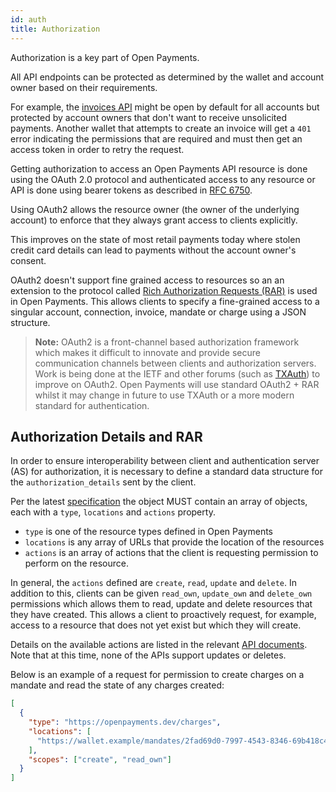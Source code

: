 ```yaml
---
id: auth
title: Authorization
---
```


Authorization is a key part of Open Payments.

All API endpoints can be protected as determined by the wallet and account owner
based on their requirements.

For example, the [invoices API](./invoices) might be open by default for all
accounts but protected by account owners that don't want to receive unsolicited
payments. Another wallet that attempts to create an invoice will get a `401`
error indicating the permissions that are required and must then get an access
token in order to retry the request.

Getting authorization to access an Open Payments API resource is done using the
OAuth 2.0 protocol and authenticated access to any resource or API is done using
bearer tokens as described in [RFC 6750](https://tools.ietf.org/html/rfc6750).

Using OAuth2 allows the resource owner (the owner of the underlying account) to
enforce that they always grant access to clients explicitly.

This improves on the state of most retail payments today where stolen credit
card details can lead to payments without the account owner's consent.

OAuth2 doesn't support fine grained access to resources so an an extension to
the protocol called
[Rich Authorization Requests (RAR)](https://tools.ietf.org/html/draft-lodderstedt-oauth-rar-03)
is used in Open Payments. This allows clients to specify a fine-grained access
to a singular account, connection, invoice, mandate or charge using a JSON
structure.

> **Note:** OAuth2 is a front-channel based authorization framework which makes
> it difficult to innovate and provide secure communication channels between
> clients and authorization servers. Work is being done at the IETF and other
> forums (such as [TXAuth](https://txauth.xyz)) to improve on OAuth2. Open
> Payments will use standard OAuth2 + RAR whilst it may change in future to use
> TXAuth or a more modern standard for authentication.

## Authorization Details and RAR

In order to ensure interoperability between client and authentication server
(AS) for authorization, it is necessary to define a standard data structure for
the `authorization_details` sent by the client.

Per the latest
[specification](https://tools.ietf.org/html/draft-ietf-oauth-rar-01#section-2.1)
the object MUST contain an array of objects, each with a `type`, `locations` and
`actions` property.

- `type` is one of the resource types defined in Open Payments
- `locations` is any array of URLs that provide the location of the resources
- `actions` is an array of actions that the client is requesting permission to
  perform on the resource.

In general, the `actions` defined are `create`, `read`, `update` and `delete`.
In addition to this, clients can be given `read_own`, `update_own` and
`delete_own` permissions which allows them to read, update and delete resources
that they have created. This allows a client to proactively request, for
example, access to a resource that does not yet exist but which they will
create.

Details on the available actions are listed in the relevant
[API documents](./api). Note that at this time, none of the APIs support updates
or deletes.

Below is an example of a request for permission to create charges on a mandate
and read the state of any charges created:

```json
[
  {
    "type": "https://openpayments.dev/charges",
    "locations": [
      "https://wallet.example/mandates/2fad69d0-7997-4543-8346-69b418c479a6/charges"
    ],
    "scopes": ["create", "read_own"]
  }
]
```
